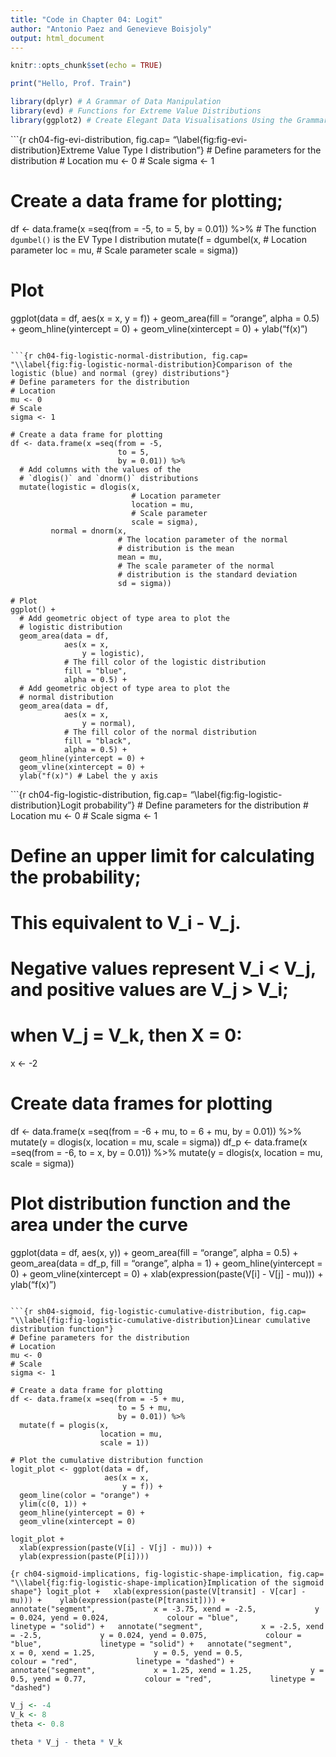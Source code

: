 ```yaml
---
title: "Code in Chapter 04: Logit"
author: "Antonio Paez and Genevieve Boisjoly"
output: html_document
---
```


```r
knitr::opts_chunk$set(echo = TRUE)
```

```r
print("Hello, Prof. Train")
```

```r
library(dplyr) # A Grammar of Data Manipulation
library(evd) # Functions for Extreme Value Distributions 
library(ggplot2) # Create Elegant Data Visualisations Using the Grammar of Graphics
```

```{r ch04-fig-evi-distribution, fig.cap= "\\label{fig:fig-evi-distribution}Extreme Value Type I distribution"}
# Define parameters for the distribution
# Location
mu <- 0
# Scale
sigma <- 1

# Create a data frame for plotting; 
df <- data.frame(x =seq(from = -5, 
                        to = 5, 
                        by = 0.01)) %>% 
  # The function `dgumbel()` is the EV Type I distribution
  mutate(f = dgumbel(x, 
                     # Location parameter
                     loc = mu, 
                     # Scale parameter
                     scale = sigma))

# Plot
ggplot(data = df, 
       aes(x = x,
           y = f)) +
  geom_area(fill = "orange", 
            alpha = 0.5) +
  geom_hline(yintercept = 0) + 
  geom_vline(xintercept = 0) + 
  ylab("f(x)") 
```

```{r ch04-fig-logistic-normal-distribution, fig.cap= "\\label{fig:fig-logistic-normal-distribution}Comparison of the logistic (blue) and normal (grey) distributions"}
# Define parameters for the distribution
# Location
mu <- 0
# Scale
sigma <- 1

# Create a data frame for plotting
df <- data.frame(x =seq(from = -5, 
                        to = 5, 
                        by = 0.01)) %>% 
  # Add columns with the values of the 
  # `dlogis()` and `dnorm()` distributions
  mutate(logistic = dlogis(x, 
                           # Location parameter
                           location = mu, 
                           # Scale parameter
                           scale = sigma), 
         normal = dnorm(x, 
                        # The location parameter of the normal
                        # distribution is the mean
                        mean = mu, 
                        # The scale parameter of the normal 
                        # distribution is the standard deviation
                        sd = sigma))

# Plot
ggplot() +
  # Add geometric object of type area to plot the 
  # logistic distribution
  geom_area(data = df, 
            aes(x = x, 
                y = logistic), 
            # The fill color of the logistic distribution
            fill = "blue", 
            alpha = 0.5) +
  # Add geometric object of type area to plot the 
  # normal distribution
  geom_area(data = df, 
            aes(x = x, 
                y = normal), 
            # The fill color of the normal distribution
            fill = "black", 
            alpha = 0.5) +
  geom_hline(yintercept = 0) + 
  geom_vline(xintercept = 0) + 
  ylab("f(x)") # Label the y axis
```

```{r ch04-fig-logistic-distribution, fig.cap= "\\label{fig:fig-logistic-distribution}Logit probability"}
# Define parameters for the distribution
# Location
mu <- 0
# Scale
sigma <- 1

# Define an upper limit for calculating the probability; 
# This equivalent to V_i - V_j. 
# Negative values represent V_i < V_j, and positive values are V_j > V_i; 
# when V_j = V_k, then X = 0:
x <- -2

# Create data frames for plotting
df <- data.frame(x =seq(from = -6 + mu, 
                        to = 6 + mu, 
                        by = 0.01)) %>% 
  mutate(y = dlogis(x, 
                    location = mu, 
                    scale = sigma))
df_p <- data.frame(x =seq(from = -6, 
                          to = x, 
                          by = 0.01)) %>% 
  mutate(y = dlogis(x, 
                    location = mu, 
                    scale = sigma))

# Plot distribution function and the area under the curve
ggplot(data = df, 
       aes(x, y)) +
  geom_area(fill = "orange", 
            alpha = 0.5) + 
  geom_area(data = df_p, 
            fill = "orange", 
            alpha = 1) + 
  geom_hline(yintercept = 0) + 
  geom_vline(xintercept = 0) + 
  xlab(expression(paste(V[i] - V[j] - mu))) + 
  ylab("f(x)") 
```

```{r sh04-sigmoid, fig-logistic-cumulative-distribution, fig.cap= "\\label{fig:fig-logistic-cumulative-distribution}Linear cumulative distribution function"}
# Define parameters for the distribution
# Location
mu <- 0
# Scale
sigma <- 1

# Create a data frame for plotting
df <- data.frame(x =seq(from = -5 + mu, 
                        to = 5 + mu,
                        by = 0.01)) %>%
  mutate(f = plogis(x,
                    location = mu,
                    scale = 1))

# Plot the cumulative distribution function
logit_plot <- ggplot(data = df, 
                     aes(x = x,
                         y = f)) +
  geom_line(color = "orange") +  
  ylim(c(0, 1)) + 
  geom_hline(yintercept = 0) +
  geom_vline(xintercept = 0) 

logit_plot +
  xlab(expression(paste(V[i] - V[j] - mu))) + 
  ylab(expression(paste(P[i]))) 
```

```{r ch04-sigmoid-implications, fig-logistic-shape-implication, fig.cap= "\\label{fig:fig-logistic-shape-implication}Implication of the sigmoid shape"}
logit_plot +
  xlab(expression(paste(V[transit] - V[car] - mu))) + 
  ylab(expression(paste(P[transit]))) + 
  annotate("segment", 
           x = -3.75, xend = -2.5, 
           y = 0.024, yend = 0.024, 
           colour = "blue", 
           linetype = "solid") +
  annotate("segment", 
           x = -2.5, xend = -2.5, 
           y = 0.024, yend = 0.075, 
           colour = "blue", 
           linetype = "solid") +
  annotate("segment", 
           x = 0, xend = 1.25, 
           y = 0.5, yend = 0.5, 
           colour = "red", 
           linetype = "dashed") +
  annotate("segment", 
           x = 1.25, xend = 1.25, 
           y = 0.5, yend = 0.77, 
           colour = "red", 
           linetype = "dashed")
```

```r
V_j <- -4
V_k <- 8
theta <- 0.8

theta * V_j - theta * V_k 
```
